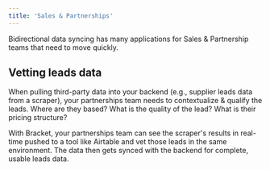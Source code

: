 ```yaml
---
title: 'Sales & Partnerships'
---
```


Bidirectional data syncing has many applications for Sales & Partnership teams that need to move quickly.

## Vetting leads data

When pulling third-party data into your backend (e.g., supplier leads data from a scraper), your partnerships team needs to contextualize & qualify the leads. Where are they based? What is the quality of the lead? What is their pricing structure?

With Bracket, your partnerships team can see the scraper's results in real-time pushed to a tool like Airtable and vet those leads in the same environment. The data then gets synced with the backend for complete, usable leads data.
